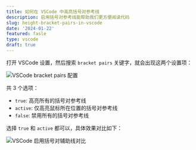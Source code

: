 ```yaml
---
title: 如何在 VSCode 中高亮括号对参考线
description: 启用括号对参考线能帮助我们更方便阅读代码
slug: height-bracket-pairs-in-vscode
date: '2024-01-22'
featured: fasle
type: vscode
draft: true
---
```



打开 VSCode 设置，然后搜索 `bracket pairs` 关键字，就会出现这两个设置项：

![VSCode bracket pairs 配置](https://static.webjam.cn/images/202401/vscode-bracket-pairs.webp)

共 3 个选项：

- `true`: 高亮所有的括号对参考线
- `active`: 仅高亮鼠标所在位置的括号对参考线
- `false`: 禁用所有的括号对参考线

选择 `true` 和 `active` 都可以，具体效果对比如下：

![VSCode 启用括号对辅助线对比](https://static.webjam.cn/images/202401/vscode-bracket-pairs-values.webp)